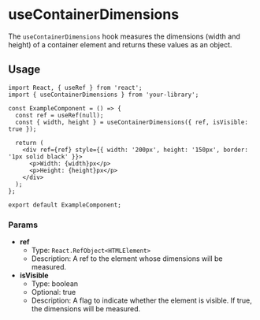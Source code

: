
<Meta of={UseContainerDimensionsStories} title='Hooks/useContainerDimensions' />

# useContainerDimensions

The `useContainerDimensions` hook measures the dimensions (width and height) of a container element and returns these values as an object.

<Canvas>
  <Story of={UseContainerDimensionsStories.Default} />
</Canvas>

## Usage

```tsx
import React, { useRef } from 'react';
import { useContainerDimensions } from 'your-library';

const ExampleComponent = () => {
  const ref = useRef(null);
  const { width, height } = useContainerDimensions({ ref, isVisible: true });

  return (
    <div ref={ref} style={{ width: '200px', height: '150px', border: '1px solid black' }}>
      <p>Width: {width}px</p>
      <p>Height: {height}px</p>
    </div>
  );
};

export default ExampleComponent;
```

### Params

- **ref**
  - Type: `React.RefObject<HTMLElement>`
  - Description: A ref to the element whose dimensions will be measured.
- **isVisible**
  - Type: boolean
  - Optional: true
  - Description: A flag to indicate whether the element is visible. If true, the dimensions will be measured.

